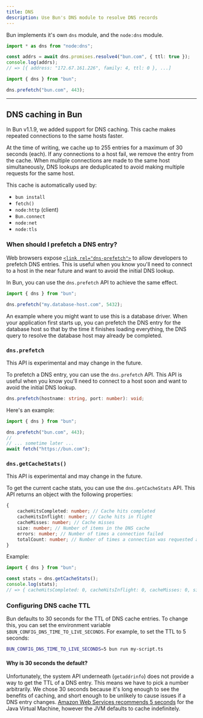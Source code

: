 ```yaml
---
title: DNS
description: Use Bun's DNS module to resolve DNS records
---
```


Bun implements it's own `dns` module, and the `node:dns` module.

```ts
import * as dns from "node:dns";

const addrs = await dns.promises.resolve4("bun.com", { ttl: true });
console.log(addrs);
// => [{ address: "172.67.161.226", family: 4, ttl: 0 }, ...]
```

```ts
import { dns } from "bun";

dns.prefetch("bun.com", 443);
```

---

## DNS caching in Bun

In Bun v1.1.9, we added support for DNS caching. This cache makes repeated connections to the same hosts faster.

At the time of writing, we cache up to 255 entries for a maximum of 30 seconds (each). If any connections to a host fail, we remove the entry from the cache. When multiple connections are made to the same host simultaneously, DNS lookups are deduplicated to avoid making multiple requests for the same host.

This cache is automatically used by:

- `bun install`
- `fetch()`
- `node:http` (client)
- `Bun.connect`
- `node:net`
- `node:tls`

### When should I prefetch a DNS entry?

Web browsers expose [`<link rel="dns-prefetch">`](https://developer.mozilla.org/en-US/docs/Web/Performance/dns-prefetch) to allow developers to prefetch DNS entries. This is useful when you know you'll need to connect to a host in the near future and want to avoid the initial DNS lookup.

In Bun, you can use the `dns.prefetch` API to achieve the same effect.

```ts
import { dns } from "bun";

dns.prefetch("my.database-host.com", 5432);
```

An example where you might want to use this is a database driver. When your application first starts up, you can prefetch the DNS entry for the database host so that by the time it finishes loading everything, the DNS query to resolve the database host may already be completed.

### `dns.prefetch`

<Warning>This API is experimental and may change in the future.</Warning>

To prefetch a DNS entry, you can use the `dns.prefetch` API. This API is useful when you know you'll need to connect to a host soon and want to avoid the initial DNS lookup.

```ts
dns.prefetch(hostname: string, port: number): void;
```

Here's an example:

```ts
import { dns } from "bun";

dns.prefetch("bun.com", 443);
//
// ... sometime later ...
await fetch("https://bun.com");
```

### `dns.getCacheStats()`

<Warning>This API is experimental and may change in the future.</Warning>

To get the current cache stats, you can use the `dns.getCacheStats` API. This API returns an object with the following properties:

```ts
{
	cacheHitsCompleted: number; // Cache hits completed
	cacheHitsInflight: number; // Cache hits in flight
	cacheMisses: number; // Cache misses
	size: number; // Number of items in the DNS cache
	errors: number; // Number of times a connection failed
	totalCount: number; // Number of times a connection was requested at all (including cache hits and misses)
}
```

Example:

```ts
import { dns } from "bun";

const stats = dns.getCacheStats();
console.log(stats);
// => { cacheHitsCompleted: 0, cacheHitsInflight: 0, cacheMisses: 0, size: 0, errors: 0, totalCount: 0 }
```

### Configuring DNS cache TTL

Bun defaults to 30 seconds for the TTL of DNS cache entries. To change this, you can set the environment variable `$BUN_CONFIG_DNS_TIME_TO_LIVE_SECONDS`. For example, to set the TTL to 5 seconds:

```sh
BUN_CONFIG_DNS_TIME_TO_LIVE_SECONDS=5 bun run my-script.ts
```

#### Why is 30 seconds the default?

Unfortunately, the system API underneath (`getaddrinfo`) does not provide a way to get the TTL of a DNS entry. This means we have to pick a number arbitrarily. We chose 30 seconds because it's long enough to see the benefits of caching, and short enough to be unlikely to cause issues if a DNS entry changes. [Amazon Web Services recommends 5 seconds](https://docs.aws.amazon.com/sdk-for-java/v1/developer-guide/jvm-ttl-dns.html) for the Java Virtual Machine, however the JVM defaults to cache indefinitely.

